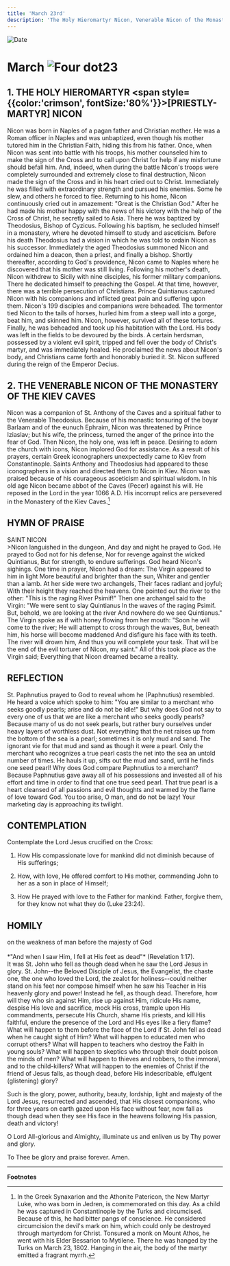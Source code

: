 ```yaml
---
title: 'March 23rd'
description: 'The Holy Hieromartyr Nicon, Venerable Nicon of the Monastery of the Kiev Caves'
---
```


<RunningHead />
<Image src="/title-imprint.png" height={68} width={50} alt="Date" className="title-imprint"/>

# <div id="date">March <Image className="four-dot" src="/four-dot.png" height={15} width={15} alt="Four dot" />23</div>

## 1. THE HOLY HIEROMARTYR <span style={{color:'crimson', fontSize:'80%'}}>[PRIESTLY-MARTYR]</span> NICON

Nicon was born in Naples of a pagan father and Christian mother. He was a Roman officer in Naples and was unbaptized, even though his mother tutored him in the Christian Faith, hiding this from his father. Once, when Nicon was sent into battle with his troops, his mother counseled him to make the sign of the Cross and to call upon Christ for help if any misfortune should befall him. And, indeed, when during the battle Nicon's troops were completely surrounded and extremely close to final destruction, Nicon made the sign of the Cross and in his heart cried out to Christ. Immediately he was filled with extraordinary strength and pursued his enemies. Some he slew, and others he forced to flee. Returning to his home, Nicon continuously cried out in amazement: "Great is the Christian God." After he had made his mother happy with the news of his victory with the help of the Cross of Christ, he secretly sailed to Asia. There he was baptized by Theodosius, Bishop of Cyzicus. Following his baptism, he secluded himself in a monastery, where he devoted himself to study and asceticism. Before his death Theodosius had a vision in which he was told to ordain Nicon as his successor. Immediately the aged Theodosius summoned Nicon and ordained him a deacon, then a priest, and finally a bishop. Shortly thereafter, according to God's providence, Nicon came to Naples where he discovered that his mother was still living. Following his mother's death, Nicon withdrew to Sicily with nine disciples, his former military companions. There he dedicated himself to preaching the Gospel. At that time, however, there was a terrible persecution of Christians. Prince Quintianus captured Nicon with his companions and inflicted great pain and suffering upon them. Nicon's 199 disciples and companions were beheaded. The tormentor tied Nicon to the tails of horses, hurled him from a steep wall into a gorge, beat him, and skinned him. Nicon, however, survived all of these tortures. Finally, he was beheaded and took up his habitation with the Lord. His body was left in the fields to be devoured by the birds. A certain herdsman, possessed by a violent evil spirit, tripped and fell over the body of Christ's martyr, and was immediately healed. He proclaimed the news about Nicon's body, and Christians came forth and honorably buried it. St. Nicon suffered during the reign of the Emperor Decius.

## 2. THE VENERABLE NICON OF THE MONASTERY OF THE KIEV CAVES

Nicon was a companion of St. Anthony of the Caves and a spiritual father to the Venerable Theodosius. Because of his monastic tonsuring of the boyar Barlaam and of the eunuch Ephraim, Nicon was threatened by Prince Iziaslav; but his wife, the princess, turned the anger of the prince into the fear of God. Then Nicon, the holy one, was left in peace. Desiring to adorn the church with icons, Nicon implored God for assistance. As a result of his prayers, certain Greek iconographers unexpectedly came to Kiev from Constantinople. Saints Anthony and Theodosius had appeared to these iconographers in a vision and directed them to Nicon in Kiev. Nicon was praised because of his courageous asceticism and spiritual wisdom. In his old age Nicon became abbot of the Caves (Pecer) against his will. He reposed in the Lord in the year 1066 A.D. His incorrupt relics are persevered in the Monastery of the Kiev Caves.[^1]


## HYMN OF PRAISE
<div style={{textAlign:'center', color:'crimson', fontWeight:'bold'}}>
SAINT NICON
</div>
>Nicon languished in the dungeon,  
And day and night he prayed to God.  
He prayed to God not for his defense,  
Nor for revenge against the wicked Quintianus,  
But for strength, to endure sufferings.  
God heard Nicon's sighings.  
One time in prayer, Nicon had a dream:  
The Virgin appeared to him in light  
More beautiful and brighter than the sun,  
Whiter and gentler than a lamb.  
At her side were two archangels,  
Their faces radiant and joyful;  
With their height they reached the heavens.  
One pointed out the river to the other:  
"This is the raging River Psimif!"  
Then one archangel said to the Virgin:  
"We were sent to slay Quintianus  
In the waves of the raging Psimif.  
But, behold, we are looking at the river  
And nowhere do we see Quintianus."  
The Virgin spoke as if with honey flowing from her mouth:  
"Soon he will come to the river;  
He will attempt to cross through the waves,  
But, beneath him, his horse will become maddened  
And disfigure his face with its teeth.  
The river will drown him,  
And thus you will complete your task.  
That will be the end of the evil torturer of Nicon, my saint."  
All of this took place as the Virgin said;  
Everything that Nicon dreamed became a reality.  


## REFLECTION

St. Paphnutius prayed to God to reveal whom he (Paphnutius) resembled. He heard a voice which spoke to him: "You are similar to a merchant who seeks goodly pearls; arise and do not be idle!" But why does God not say to every one of us that we are like a merchant who seeks goodly pearls? Because many of us do not seek pearls, but rather bury ourselves under heavy layers of worthless dust. Not everything that the net raises up from the bottom of the sea is a pearl; sometimes it is only mud and sand. The ignorant vie for that mud and sand as though it were a pearl. Only the merchant who recognizes a true pearl casts the net into the sea an untold number of times. He hauls it up, sifts out the mud and sand, until he finds one seed pearl! Why does God compare Paphnutius to a merchant? Because Paphnutius gave away all of his possessions and invested all of his effort and time in order to find that one true seed pearl. That true pearl is a heart cleansed of all passions and evil thoughts and warmed by the flame of love toward God. You too arise, O man, and do not be lazy! Your marketing day is approaching its twilight.


## CONTEMPLATION

Contemplate the Lord Jesus crucified on the Cross:

1. How His compassionate love for mankind did not diminish because of His sufferings;

2. How, with love, He offered comfort to His mother, commending John to her as a son in place of Himself;

3. How He prayed with love to the Father for mankind: Father, forgive them, for they know not what they do (Luke 23:24).


## HOMILY
<div style={{textAlign:'center', color:'crimson', fontWeight:'bold'}}>
on the weakness of man before the majesty of God
</div><br />
<div style={{textAlign:'right'}}>
*"And when I saw Him, I fell at His feet as dead"* (Revelation 1:17).
</div>
It was St. John who fell as though dead when he saw the Lord Jesus in glory. St. John--the Beloved Disciple of Jesus, the Evangelist, the chaste one, the one who loved the Lord, the zealot for holiness--could neither stand on his feet nor compose himself when he saw his Teacher in His heavenly glory and power! Instead he fell, as though dead. Therefore, how will they who sin against Him, rise up against Him, ridicule His name, despise His love and sacrifice, mock His cross, trample upon His commandments, persecute His Church, shame His priests, and kill His faithful, endure the presence of the Lord and His eyes like a fiery flame? What will happen to them before the face of the Lord if St. John fell as dead when he caught sight of Him? What will happen to educated men who corrupt others? What will happen to teachers who destroy the Faith in young souls? What will happen to skeptics who through their doubt poison the minds of men? What will happen to thieves and robbers, to the immoral, and to the child-killers? What will happen to the enemies of Christ if the friend of Jesus falls, as though dead, before His indescribable, effulgent (glistening) glory?

Such is the glory, power, authority, beauty, lordship, light and majesty of the Lord Jesus, resurrected and ascended, that His closest companions, who for three years on earth gazed upon His face without fear, now fall as though dead when they see His face in the heavens following His passion, death and victory!

O Lord All-glorious and Almighty, illuminate us and enliven us by Thy power and glory.

To Thee be glory and praise forever. Amen.

---

**Footnotes**

[^1]: In the Greek Synaxarion and the Athonite Patericon, the New Martyr Luke, who was born in Jedren, is commemorated on this day. As a child he was captured in Constantinople by the Turks and circumcised. Because of this, he had bitter pangs of conscience. He considered circumcision the devil's mark on him, which could only be destroyed through martyrdom for Christ. Tonsured a monk on Mount Athos, he went with his Elder Bessarion to Mytilene. There he was hanged by the Turks on March 23, 1802. Hanging in the air, the body of the martyr emitted a fragrant myrrh.
